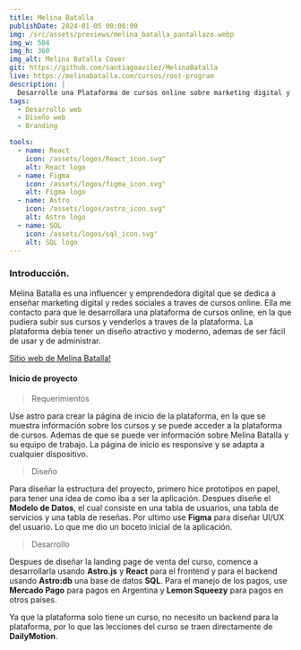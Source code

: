 ```yaml
---
title: Melina Batalla
publishDate: 2024-01-05 00:00:00
img: /src/assets/previews/melina_batalla_pantallazo.webp
img_w: 504
img_h: 360
img_alt: Melina Batalla Cover
git: https://github.com/santiagoavilez/MelinaBatalla
live: https://melinabatalla.com/cursos/root-program
description: |
  Desarrolle una Plataforma de cursos online sobre marketing digital y redes sociales para Melina Batalla, una influencer y emprendedora digital.
tags:
  - Desarrollo web
  - Diseño web
  - Branding

tools:
  - name: React
    icon: /assets/logos/React_icon.svg"
    alt: React logo
  - name: Figma
    icon: /assets/logos/figma_icon.svg"
    alt: Figma logo
  - name: Astro
    icon: /assets/logos/astro_icon.svg"
    alt: Astro logo
  - name: SQL
    icon: /assets/logos/sql_icon.svg"
    alt: SQL logo
---
```




### Introducción.

Melina Batalla es una influencer y emprendedora digital que se dedica a enseñar marketing digital y redes sociales a traves de cursos online. Ella me contacto para que le desarrollara una plataforma de cursos online, en la que pudiera subir sus cursos y venderlos a traves de la plataforma. La plataforma debía tener un diseño atractivo y moderno, ademas de ser fácil de usar y de administrar.


<a href="https://melina-batalla.vercel.app/cursos/root-program" target="_blank">Sitio web de Melina Batalla!</a>

#### Inicio de proyecto

> Requerimientos

Use astro para crear la página de inicio de la plataforma, en la que se muestra información sobre los cursos y se puede acceder a la plataforma de cursos. Ademas de que se puede ver información sobre Melina Batalla y su equipo de trabajo. La página de inicio es responsive y se adapta a cualquier dispositivo.

> Diseño

Para diseñar la estructura del proyecto, primero hice prototipos en papel, para tener una idea de como iba a ser la aplicación. Despues diseñe el **Modelo de Datos**, el cual consiste en una tabla de usuarios, una tabla de servicios y una tabla de reseñas. Por ultimo use **Figma** para diseñar UI/UX del usuario. Lo que me dio un boceto inicial de la aplicación.


> Desarrollo

Despues de diseñar la landing page de venta del curso, comence a desarrollarla usando **Astro.js** y **React** para el frontend y para el backend usando **Astro:db** una base de datos **SQL**. Para el manejo de los pagos, use **Mercado Pago** para pagos en Argentina y **Lemon Squeezy** para pagos en otros países. 

Ya que la plataforma solo tiene un curso, no necesito un backend para la plataforma, por lo que las lecciones del curso se traen directamente de **DailyMotion**. 



